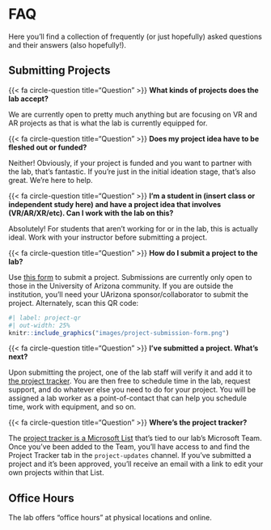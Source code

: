 # FAQ

Here you'll find a collection of frequently (or just hopefully) asked questions and their answers (also hopefully!).

## Submitting Projects

{{< fa circle-question title="Question" >}} **What kinds of projects does the lab accept?**

We are currently open to pretty much anything but are focusing on VR and AR projects as that is what the lab is currently equipped for. 

{{< fa circle-question title="Question" >}} **Does my project idea have to be fleshed out or funded?**

Neither! Obviously, if your project is funded and you want to partner with the lab, that's fantastic. If you're just in the initial ideation stage, that's also great. We're here to help.

{{< fa circle-question title="Question" >}} **I'm a student in (insert class or independent study here) and have a project idea that involves (VR/AR/XR/etc). Can I work with the lab on this?**

Absolutely! For students that aren't working for or in the lab, this is actually ideal. Work with your instructor before submitting a project.

{{< fa circle-question title="Question" >}} **How do I submit a project to the lab?**

Use [this form](https://forms.office.com/r/ABPfYchMPD) to submit a project. Submissions are currently only open to those in the University of Arizona community. If you are outside the institution, you'll need your UArizona sponsor/collaborator to submit the project. Alternately, scan this QR code:

```r
#| label: project-qr
#| out-width: 25%
knitr::include_graphics("images/project-submission-form.png")
```


{{< fa circle-question title="Question" >}} **I've submitted a project. What's next?**

Upon submitting the project, one of the lab staff will verify it and add it to [the project tracker](https://emailarizona.sharepoint.com/sites/CAST-MAVRX-Lab/Lists/Project%20Tracker/). You are then free to schedule time in the lab, request support, and do whatever else you need to do for your project. You will be assigned a lab worker as a point-of-contact that can help you schedule time, work with equipment, and so on.

{{< fa circle-question title="Question" >}} **Where's the project tracker?**

The [project tracker is a Microsoft List](https://emailarizona.sharepoint.com/sites/CAST-MAVRX-Lab/Lists/Project%20Tracker/) that's tied to our lab's Microsoft Team. Once you've been added to the Team, you'll have access to and find the Project Tracker tab in the `project-updates` channel. If you've submitted a project and it's been approved, you'll receive an email with a link to edit your own projects within that List.

## Office Hours

The lab offers "office hours" at physical locations and online. 
